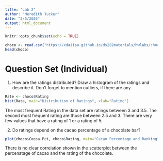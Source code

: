 ```yaml
---
title: "Lab 2"
author: "Meredith Tucker"
date: "2/5/2020"
output: html_document
---
```


```r
knitr::opts_chunk$set(echo = TRUE)
```

```r
choco <- read.csv("https://xdaiisu.github.io/ds202materials/hwlabs/choco.csv")
head(choco)

```

# Question Set (Individual)

1. How are the ratings distributed? Draw a histogram of the ratings and describe it. Don’t forget to mention outliers, if there are any.

```r
Rate <- choco$Rating
hist(Rate, main="Distribution of Ratings", xlab="Rating")
```


The most frequent Rating in the data set are ratings between 3 and 3.5. The second most frequent rating are those between 2.5 and 3. There are very few values that have a rating of 1 or a rating of 5. 



2. Do ratings depend on the cacao percentage of a chocolate bar?

```r
plot(choco$Cocoa.Pct, choco$Rating, main="Cacao Percentage and Ranking", xlab='Cacao Percentage', ylab='Rating')
```

There is no clear correlation shown in the scatterplot between the percenatage of cacao and the rating of the chocolate. 

